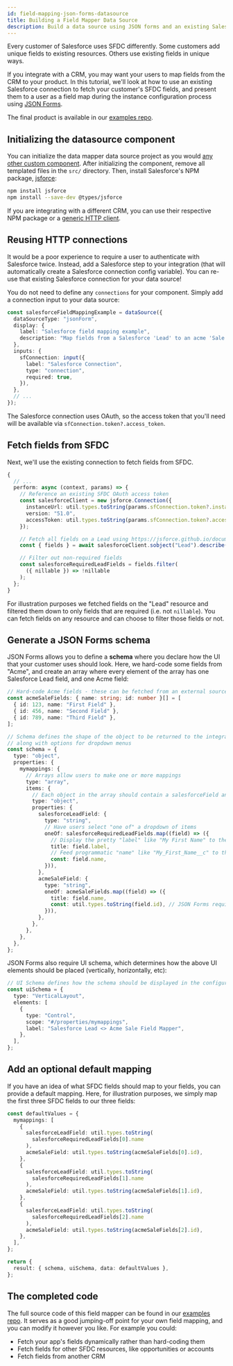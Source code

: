 ```yaml
---
id: field-mapping-json-forms-datasource
title: Building a Field Mapper Data Source
description: Build a data source using JSON forms and an existing Salesforce connection to do field mapping from SFDC to your app
---
```



Every customer of Salesforce uses SFDC differently.
Some customers add unique fields to existing resources.
Others use existing fields in unique ways.

If you integrate with a CRM, you may want your users to map fields from the CRM to your product.
In this tutorial, we'll look at how to use an existing Salesforce connection to fetch your customer's SFDC fields, and present them to a user as a field map during the instance configuration process using [JSON Forms](custom-components/writing-custom-components.mdx#json-forms-data-sources).

<Screenshot
  filename="quickstarts/field-mapping-json-forms-datasource/end-result.png"
  maxWidth="800px"
  alt="Screenshot of a data mapper in the configuration wizard"
/>

The final product is available in our [examples repo](https://github.com/-io/examples/blob/main/components/salesforce-field-mapping-example/src/index.ts).

<JsonFormsExampleButton exampleKey="data-mapper-accordion" />

## Initializing the datasource component

You can initialize the data mapper data source project as you would [any other custom component](custom-components/writing-custom-components.mdx#initializing-a-new-component).
After initializing the component, remove all templated files in the `src/` directory.
Then, install Salesforce's NPM package, [jsforce](https://jsforce.github.io/):

```bash title="Install JSforce and its TypeScript definitions"
npm install jsforce
npm install --save-dev @types/jsforce
```

If you are integrating with a different CRM, you can use their respective NPM package or a [generic HTTP client](custom-components/writing-custom-components.mdx#using-the-built-in-createclient-http-client).

## Reusing HTTP connections

It would be a poor experience to require a user to authenticate with Salesforce twice.
Instead, add a Salesforce step to your integration (that will automatically create a Salesforce connection config variable).
You can re-use that existing Salesforce connection for your data source!

You do not need to define any `connections` for your component.
Simply add a connection input to your data source:

```typescript title="Reuse the existing Salesforce connection" {8-12}
const salesforceFieldMappingExample = dataSource({
  dataSourceType: "jsonForm",
  display: {
    label: "Salesforce field mapping example",
    description: "Map fields from a Salesforce 'Lead' to an acme 'Sale'",
  },
  inputs: {
    sfConnection: input({
      label: "Salesforce Connection",
      type: "connection",
      required: true,
    }),
  },
  // ...
});
```

The Salesforce connection uses OAuth, so the access token that you'll need will be available via `sfConnection.token?.access_token`.

## Fetch fields from SFDC

Next, we'll use the existing connection to fetch fields from SFDC.

```typescript title="Fetch custom fields on the Lead resource from Salesforce"
{
  // ...
  perform: async (context, params) => {
    // Reference an existing SFDC OAuth access token
    const salesforceClient = new jsforce.Connection({
      instanceUrl: util.types.toString(params.sfConnection.token?.instance_url),
      version: "51.0",
      accessToken: util.types.toString(params.sfConnection.token?.access_token),
    });

    // Fetch all fields on a Lead using https://jsforce.github.io/document/#describe
    const { fields } = await salesforceClient.sobject("Lead").describe();

    // Filter out non-required fields
    const salesforceRequiredLeadFields = fields.filter(
      ({ nillable }) => !nillable
    );
  };
}
```

For illustration purposes we fetched fields on the "Lead" resource and filtered them down to only fields that are required (i.e. not `nillable`).
You can fetch fields on any resource and can choose to filter those fields or not.

## Generate a JSON Forms schema

JSON Forms allows you to define a **schema** where you declare how the UI that your customer uses should look.
Here, we hard-code some fields from "Acme", and create an array where every element of the array has one Salesforce Lead field, and one Acme field:

```typescript title="Create the JSON Form Schema"
// Hard-code Acme fields - these can be fetched from an external source, too
const acmeSaleFields: { name: string; id: number }[] = [
  { id: 123, name: "First Field" },
  { id: 456, name: "Second Field" },
  { id: 789, name: "Third Field" },
];

// Schema defines the shape of the object to be returned to the integration,
// along with options for dropdown menus
const schema = {
  type: "object",
  properties: {
    mymappings: {
      // Arrays allow users to make one or more mappings
      type: "array",
      items: {
        // Each object in the array should contain a salesforceField and an acmeField
        type: "object",
        properties: {
          salesforceLeadField: {
            type: "string",
            // Have users select "one of" a dropdown of items
            oneOf: salesforceRequiredLeadFields.map((field) => ({
              // Display the pretty "label" like "My First Name" to the user
              title: field.label,
              // Feed programmatic "name" like "My_First_Name__c" to the integration
              const: field.name,
            })),
          },
          acmeSaleField: {
            type: "string",
            oneOf: acmeSaleFields.map((field) => ({
              title: field.name,
              const: util.types.toString(field.id), // JSON Forms requires string values
            })),
          },
        },
      },
    },
  },
};
```

JSON Forms also require UI schema, which determines how the above UI elements should be placed (vertically, horizontally, etc):

```typescript title="Define UI Schema"
// UI Schema defines how the schema should be displayed in the configuration wizard
const uiSchema = {
  type: "VerticalLayout",
  elements: [
    {
      type: "Control",
      scope: "#/properties/mymappings",
      label: "Salesforce Lead <> Acme Sale Field Mapper",
    },
  ],
};
```

## Add an optional default mapping

If you have an idea of what SFDC fields should map to your fields, you can provide a default mapping.
Here, for illustration purposes, we simply map the first three SFDC fields to our three fields:

```typescript title="Add an optional default mapping"
const defaultValues = {
  mymappings: [
    {
      salesforceLeadField: util.types.toString(
        salesforceRequiredLeadFields[0].name
      ),
      acmeSaleField: util.types.toString(acmeSaleFields[0].id),
    },
    {
      salesforceLeadField: util.types.toString(
        salesforceRequiredLeadFields[1].name
      ),
      acmeSaleField: util.types.toString(acmeSaleFields[1].id),
    },
    {
      salesforceLeadField: util.types.toString(
        salesforceRequiredLeadFields[2].name
      ),
      acmeSaleField: util.types.toString(acmeSaleFields[2].id),
    },
  ],
};

return {
  result: { schema, uiSchema, data: defaultValues },
};
```

## The completed code

The full source code of this field mapper can be found in our [examples repo](https://github.com/-io/examples/blob/main/components/salesforce-field-mapping-example/src/index.ts).
It serves as a good jumping-off point for your own field mapping, and you can modify it however you like.
For example you could:

- Fetch your app's fields dynamically rather than hard-coding them
- Fetch fields for other SFDC resources, like opportunities or accounts
- Fetch fields from another CRM
